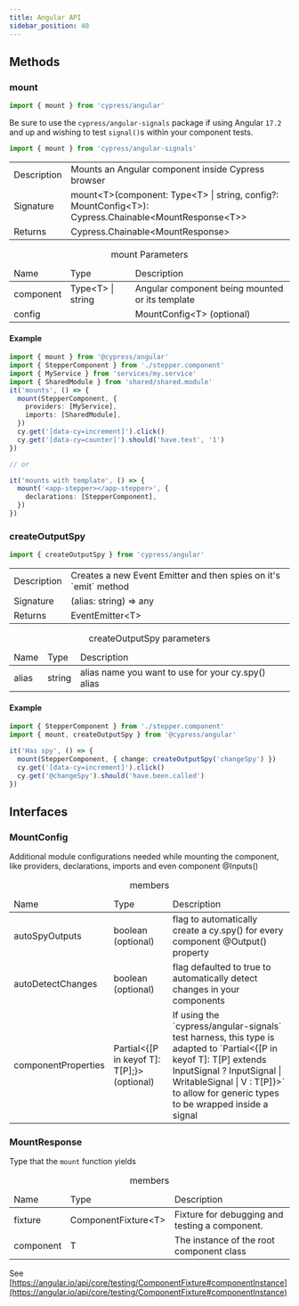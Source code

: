 ```yaml
---
title: Angular API
sidebar_position: 40
---
```


## Methods

### mount

```js
import { mount } from 'cypress/angular'
```

Be sure to use the `cypress/angular-signals` package if using Angular `17.2` and up and wishing to test `signal()`s within your component tests.

```js
import { mount } from 'cypress/angular-signals'
```

<table class="api-table">
  <tr>
    <td>Description</td>
    <td>Mounts an Angular component inside Cypress browser</td>
  </tr>
  <tr>
    <td>Signature</td>
    <td>
      mount&lt;T&gt;(component: Type&lt;T&gt; | string, config?:
      MountConfig&lt;T&gt;): Cypress.Chainable&lt;MountResponse&lt;T&gt;&gt;
    </td>
  </tr>
  <tr>
    <td>Returns</td>
    <td>Cypress.Chainable&lt;MountResponse&gt;</td>
  </tr>
</table>

<table class="api-table">
  <caption>mount Parameters</caption>
  <thead>
    <td>Name</td>
    <td>Type</td>
    <td>Description</td>
  </thead>
  <tr>
    <td>component</td>
    <td>Type&lt;T&gt; | string</td>
    <td>Angular component being mounted or its template</td>
  </tr>
  <tr>
    <td>config</td>
    <td></td>
    <td>MountConfig&lt;T&gt; (optional)</td>
  </tr>
</table>

#### Example

```ts
import { mount } from '@cypress/angular'
import { StepperComponent } from './stepper.component'
import { MyService } from 'services/my.service'
import { SharedModule } from 'shared/shared.module'
it('mounts', () => {
  mount(StepperComponent, {
    providers: [MyService],
    imports: [SharedModule],
  })
  cy.get('[data-cy=increment]').click()
  cy.get('[data-cy=counter]').should('have.text', '1')
})

// or

it('mounts with template', () => {
  mount('<app-stepper></app-stepper>', {
    declarations: [StepperComponent],
  })
})
```

### createOutputSpy

```js
import { createOutputSpy } from 'cypress/angular'
```

<table class="api-table">
  <tr>
    <td>Description</td>
    <td>Creates a new Event Emitter and then spies on it's `emit` method</td>
  </tr>
  <tr>
    <td>Signature</td>
    <td>(alias: string) => any</td>
  </tr>
  <tr>
    <td>Returns</td>
    <td>EventEmitter&lt;T&gt;</td>
  </tr>
</table>

<table class="api-table">
  <caption>createOutputSpy parameters</caption>
  <thead>
    <td>Name</td>
    <td>Type</td>
    <td>Description</td>
  </thead>
  <tr>
    <td>alias</td>
    <td>string</td>
    <td>alias name you want to use for your cy.spy() alias</td>
  </tr>
</table>

#### Example

```ts
import { StepperComponent } from './stepper.component'
import { mount, createOutputSpy } from '@cypress/angular'

it('Has spy', () => {
  mount(StepperComponent, { change: createOutputSpy('changeSpy') })
  cy.get('[data-cy=increment]').click()
  cy.get('@changeSpy').should('have.been.called')
})
```

## Interfaces

### MountConfig

Additional module configurations needed while mounting the component, like
providers, declarations, imports and even component @Inputs()

<table class="api-table">
  <caption>members</caption>
  <thead>
    <td>Name</td>
    <td>Type</td>
    <td>Description</td>
  </thead>
  <tr>
    <td>autoSpyOutputs</td>
    <td>boolean (optional)</td>
    <td>
      flag to automatically create a cy.spy() for every component @Output()
      property
    </td>
  </tr>
  <tr>
    <td>autoDetectChanges</td>
    <td>boolean (optional)</td>
    <td>
      flag defaulted to true to automatically detect changes in your components
    </td>
  </tr>
  <tr>
    <td>componentProperties</td>
    <td>Partial&lt;&lbrace;[P in keyof T]: T[P];&rbrace;&gt; (optional)</td>
    <td> If using the `cypress/angular-signals` test harness, this type is adapted to `Partial<{[P in keyof T]: T[P] extends InputSignal<infer V> ? InputSignal<V> | WritableSignal<V> | V : T[P]}>` to allow for generic types to be wrapped inside a signal</td>
  </tr>
</table>

### MountResponse

Type that the `mount` function yields

<table class="api-table">
  <caption>members</caption>
  <thead>
    <td>Name</td>
    <td>Type</td>
    <td>Description</td>
  </thead>
  <tr>
    <td>fixture</td>
    <td>ComponentFixture&lt;T&gt;</td>
    <td>Fixture for debugging and testing a component.</td>
  </tr>
  <tr>
    <td>component</td>
    <td>T</td>
    <td>The instance of the root component class</td>
  </tr>
</table>

See
[https://angular.io/api/core/testing/ComponentFixture#componentInstance](https://angular.io/api/core/testing/ComponentFixture#componentInstance)
